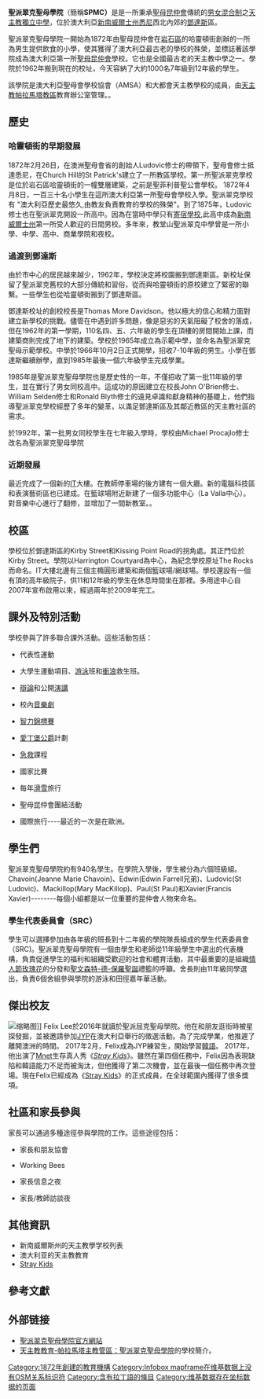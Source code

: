 {{Infobox school
| name = 聖派翠克聖母學院
| established = {{start date and age|1872|04|08|df=y}}<br />{{small|(in [[雪梨岩石區|雪梨岩石區]])}}
| Oversight = [[Catholic_education_in_the_Diocese_of_Parramatta|Catholic Education Office]], [[Roman_Catholic_Diocese_of_Parramatta|Diocese of Parramatta]]
| pushpin_map_caption = Location in [[Sydney|greater metropolitan Sydney]]
| pushpin_map = Australia Sydney
| principal = Angela Hay
| homepage = {{URL|www.stpatricks.nsw.edu.au}}
| grades_label = 
| grades = [[Year_7|7]]-[[Year_12|12]]
| enrolment_as_of = 2007
| enrolment = {{circa|940}}<ref name=Employment>{{cite web |url=http://stpatricks.nsw.edu.au/employment/index.php|title=Current Employment Opportunities|access-date=2007-10-25|work=Employment|publisher= St Patrick's Marist College |archive-url = https://web.archive.org/web/20071008111103/http://www.stpatricks.nsw.edu.au/employment/index.php <!-- Bot retrieved archive --> |archive-date = 2007-10-08}}</ref>
| educational_authority = [[Department_of_Education_(New_South_Wales)|New South Wales Department of Education]]
| denomination = [[天主教會|天主教會]]
| image = St pats crest.png
| affiliation = 大都會天主教學校
| religious_affiliation = {{bulleted list|[[聖母小昆仲會|聖母小昆仲會]]|[[澳大利亞聖母會學校協會|澳大利亞聖母會學校協會]]}}
| religion = 
| type = [[獨立學校l|獨立]] [[混合性別教育|男女混合制]] [[中學|中學]]
| 地址 = Kissing Point Road, [[鄧達斯|鄧達斯]], [[Northern_Suburbs|Inner Northwest]] [[悉尼|悉尼]], [[新南威爾士州|新南威爾士州]]
| colours = Bottle green and gold<ref name=Crest/> {{color box|#228b22}}{{color box|#FFD700}}
| staff = 
| coordinates = {{coord|33|48|1|S|151|2|52|E|display=inline,title|region:AU-NSW_type:edu}}
| motto = {{lang-la|Esto Fidelis}}
| caption = 
| image_size = 
| native_name = St Patrick's Marist College Dundas
}}'''聖派翠克聖母學院'''（簡稱'''SPMC）'''是是一所秉承[[聖母小昆仲會|聖母昆仲會]]傳統的[[混合性別教育|男女混合制]]之[[天主教|天主教]][[独立学校|獨立]][[全日制學校|中學]]，位於澳大利亞[[新南威爾士州|新南威爾士州]][[悉尼|悉尼]]西北內郊的[[Dundas|鄧達斯]]區。

聖派翠克聖母學院一開始為1872年由聖母昆仲會在[[悉尼岩石区|岩石區]]的哈靈頓街創辦的一所為男生提供飲食的小學，使其獲得了澳大利亞最古老的學校的殊榮，並標誌著該學院成為澳大利亞第一所[[聖母小昆仲會|聖母昆仲會]]學校。它也是全國最古老的天主教中學之一。學院於1962年搬到現在的校址，今天容納了大約1000名7年級到12年級的學生。 

該學院是澳大利亞聖母會學校協會（AMSA）和大都會天主教學校的成員，由[[天主教帕拉馬塔教區|天主教帕拉馬塔教區]]教育辦公室管理。。

== 歷史 ==

=== 哈靈頓街的早期發展 ===
1872年2月26日，在澳洲聖母會省的創始人Ludovic修士的帶領下，聖母會修士抵達悉尼，在Church Hill的St Patrick's建立了一所教區學校。第一所聖派翠克學校是位於岩石區哈靈頓街的一幢雙層建築，之前是聖菲利普聖公會學校。 1872年4月8日，一百三十名小學生在這所澳大利亞第一所聖母會學校入學。聖派翠克學校有 "澳大利亞歷史最悠久,由教友負責教育的學校的殊榮"。到了1875年，Ludovic修士也在聖派翠克開設一所高中。因為在當時中學只有[[寄宿学校|寄宿學校]],此高中成為[[新南威爾士州|新南威爾士州]]第一所受人歡迎的日間男校。多年來，教堂山聖派翠克中學曾是一所小學、中學、高中、商業學院和夜校。

=== 過渡到鄧達斯 ===
由於市中心的居民越來越少，1962年，學校決定將校園搬到鄧達斯區。新校址保留了聖派翠克舊校的大部分傳統和習俗，從而與哈靈頓街的原校建立了緊密的聯繫。一些學生也從哈靈頓街搬到了鄧達斯區。

鄧達斯校址的創校校長是Thomas More Davidson。他以極大的信心和精力面對建立新學校的挑戰。儘管在中遇到許多問題，像是惡劣的天氣阻礙了校舍的落成，但在1962年的第一學期，110名四、五、六年級的學生在頂樓的房間開始上課，而建築商則完成了地下的建築。學校於1965年成立為示範中學，並命名為聖派翠克聖母示範學校。中學於1966年10月2日正式開學，招收7-10年級的男生。小學在鄧達斯繼續辦學，直到1985年最後一個六年級學生完成學業。

1985年是聖派翠克聖母學院也是歷史性的一年，不僅招收了第一批11年級的學生，並在實行了男女同校高中。這成功的原因建立在校長John O'Brien修士、William Selden修士和Ronald Blyth修士的遠見卓識和獻身精神的基礎上，他們指導聖派翠克學校經歷了多年的變革，以滿足鄧達斯區及其鄰近教區的天主教社區的需求。

於1992年，第一批男女同校學生在七年級入學時，學校由Michael Procajlo修士改名為聖派翠克聖母學院

=== 近期發展 ===
最近完成了一個新的[[信息技术|IT]]大樓。在教師停車場的後方建有一個大廳。新的電腦科技區和表演藝術區也已建成。在籃球場附近新建了一個多功能中心（La Valla中心）。對音樂中心進行了翻修，並增加了一間新教室。。

== 校區 ==
學校位於鄧達斯區的Kirby Street和Kissing Point Road的拐角處。其正門位於Kirby Street。學院以Harrington Courtyard為中心，為紀念學校原址The Rocks而命名。IT大樓北邊有三個主橢圓形建築和兩個籃球場/網球場。學校還設有一個有頂的高年級院子，供11和12年級的學生在休息時間坐在那裡。多用途中心自2007年宣布啟用以來，經過兩年於2009年完工​​。

== 課外及特別活動 ==
學校參與了許多聯合課外活動。這些活動包括：

* 代表性運動

* 大學生運動項目、[[游泳|游泳]]班和[[衝浪|衝浪]]救生班。

* [[辯論|辯論]]和公開[[演講|演講]]

* 校內[[音樂劇|音樂劇]]

* [[Tournament_of_Minds|智力錦標賽]]

* [[愛丁堡公爵|愛丁堡公爵]]計劃

* [[急救|急救]]課程

* 國家比賽

* 每年[[滑雪|滑雪]]旅行

* 聖母昆仲會團結活動

* 國際旅行----最近的一次是在歐洲。

== 學生們 ==
聖派翠克聖母學院約有940名學生。在學院入學後，學生被分為六個班級組。 Chavoin(Jeanne Marie Chavoin)、Edwin(Edwin Farrell兄弟)、Ludovic(St Ludovic)、Mackillop(Mary MacKillop)、Paul(St Paul)和Xavier(Francis Xavier)--------每個小組都是以一位重要的昆仲會人物來命名。

=== 學生代表委員會（SRC） ===
學生可以選擇參加由各年級的班長到十二年級的學院隊長組成的學生代表委員會（SRC)。聖派翠克聖母學院有一個由學生和老師從11年級學生中選出的代表機構，負責促進學生的福利和組織受歡迎的社會和體育活動，其中最重要的是組織[[情人节|情人節]][[玫瑰|玫瑰花]]的分發和[[The_St_Vincent_De_Paul|聖文森特-德-保羅]][[圣诞节|聖誕]]禮籃的呼籲。舍長則由11年級同學選出，負責6個舍組參與學院的游泳和田徑嘉年華活動。


== 傑出校友 ==
[[File:190824_Stray_Kids_Felix_01.png|缩略图]]]]
Felix Lee於2016年就讀於聖派屈克聖母學院。他在和朋友逛街時被星探發掘，並被邀請參加[[JYP娛樂|JYP]]在澳大利亞舉行的徵選活動。為了完成學業，他推遲了離開澳洲的時間。 2017年2月，Felix成為JYP練習生，開始學習[[朝鮮語|韓語]]。 2017年，他出演了[[Mnet|Mnet]]生存真人秀《''[[Stray_Kids_(電視節目)|Stray Kids]]''》。雖然在第四個任務中，Felix因為表現缺陷和韓語能力不足而被淘汰，但他獲得了第二次機會，並在最後一個任務中再次登場。現在Felix已經成為《[[Stray_Kids|Stray Kids]]》的正式成員，在全球範圍內獲得了很多獎項。

== 社區和家長參與 ==
家長可以通過多種途徑參與學院的工作。這些途徑包括：

* 家長和朋友協會

* Working Bees

* 家長信息之夜

* 家長/教師訪談夜

== 其他資訊 ==

* 新南威爾斯州的天主教學学校列表
* 澳大利亚的天主教教育
* [[Stray_Kids|Stray Kids]]

== 參考文獻 ==
{{Reflist|2}}

== 外部链接 ==

* [http://stpatricks.nsw.edu.au/ 聖派翠克聖母學院官方網站]
* [http://www.parra.catholic.edu.au/Default.aspx?target=%2FOUR+SCHOOLS%2FSchool+Profiles%2FSchool+Profiles.htm&id=StPatsDundas 天主教教育-帕拉馬塔主教管區：][http://stpatricks.nsw.edu.au/ 聖派翠克聖母學院]的學校簡介。
[[Category:1872年創建的教育機構|Category:1872年創建的教育機構]]
[[Category:Infobox_mapframe在维基数据上没有OSM关系标识符|Category:Infobox mapframe在维基数据上没有OSM关系标识符]]
[[Category:含有拉丁語的條目|Category:含有拉丁語的條目]]
[[Category:维基数据存在坐标数据的页面|Category:维基数据存在坐标数据的页面]]